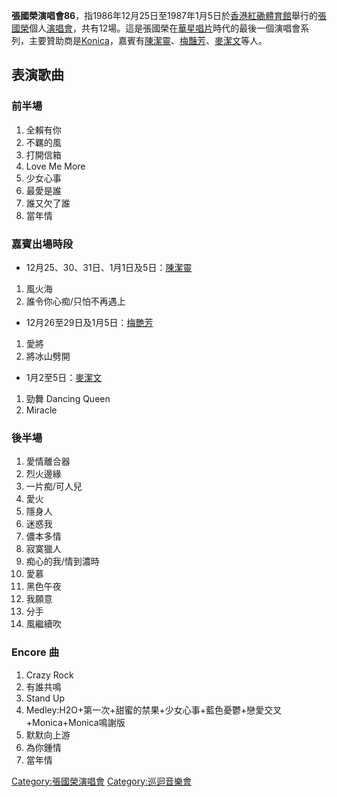{{Unreferenced|time=2011-08-20T05:54:16+00:00}}
'''張國榮演唱會86'''，指1986年12月25日至1987年1月5日於[[香港紅磡體育館|香港紅磡體育館]]舉行的[[張國榮|張國榮]]個人[[演唱會|演唱會]]，共有12場。這是張國榮在[[華星唱片|華星唱片]]時代的最後一個演唱會系列，主要贊助商是[[Konica|Konica]]，嘉賓有[[陳潔靈|陳潔靈]]、[[梅豔芳|梅豔芳]]、[[麥潔文|麥潔文]]等人。 

==表演歌曲==
===前半場===
#全賴有你
#不羈的風
#打開信箱
#Love Me More
#少女心事
#最愛是誰
#誰又欠了誰
#當年情

===嘉賓出場時段===
* 12月25、30、31日、1月1日及5日：[[陳潔靈|陳潔靈]]
#風火海
#誰令你心痴/只怕不再遇上

* 12月26至29日及1月5日：[[梅艷芳|梅艷芳]]
#愛將
#將冰山劈開

* 1月2至5日：[[麥潔文|麥潔文]]
#勁舞 Dancing Queen
#Miracle

===後半場===
#愛情離合器
#烈火邊緣
#一片痴/可人兒
#愛火
#隱身人
#迷惑我
#儂本多情
#寂寞獵人
#痴心的我/情到濃時
#愛慕
#黑色午夜
#我願意
#分手
#風繼續吹

===Encore 曲===
#Crazy Rock
#有誰共鳴
#Stand Up
#Medley:H2O+第一次+甜蜜的禁果+少女心事+藍色憂鬱+戀愛交叉+Monica+Monica鳴謝版
#默默向上游
#為你鍾情
#當年情

{{張國榮}}
{{香港跨年紅館演唱會}}
[[Category:張國榮演唱會|Category:張國榮演唱會]]
[[Category:巡迴音樂會|Category:巡迴音樂會]]